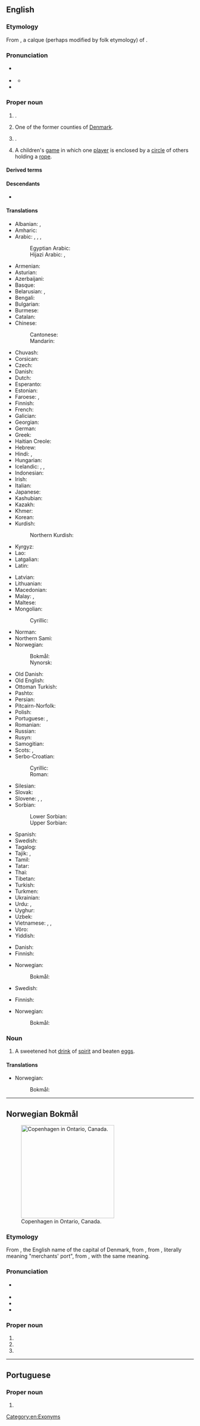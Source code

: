 ==English==
{{wikipedia}}
{{wikipedia|Copenhagen County}}
{{wikipedia|Copenhagen, Louisiana}}

===Etymology===
{{root|en|ine-pro|*keh₂p-}}
From {{bor|en|nds|Kopenhagen}}, a calque (perhaps modified by folk etymology) of {{der|en|da|København}}.

===Pronunciation===
* {{a|US}} {{IPA|en|/ˈkoʊpənˌheɪɡən/|/ˈkoʊpənˌhɑɡən/}}
* {{a|RP}} {{IPA|en|/ˌkəʊpənˈheɪɡən/|/ˌkəʊpənˈhɑːɡən/}}
** {{audio|en|LL-Q1860 (eng)-Vealhurl-Copenhagen.wav|Audio (UK)}}
* {{rhymes|en|eɪɡən|s=4}}

===Proper noun===
{{en-proper noun}}

# {{place|en|capital city|c/Denmark}}.
# One of the former counties of [[Denmark]].
# {{place|en|community|s/Louisiana}}.
# A children's [[game]] in which one [[player]] is enclosed by a [[circle]] of others holding a [[rope]]. <!--W1913-->

====Derived terms====
{{der2|en
|Copenhagen blue
|Copenhagen interpretation
|Copenhagenism
|Copenhagenist
|Copenhagener
|Copenhagenization}}

====Descendants====
* {{desc|nb|Copenhagen}}

====Translations====
{{trans-top|capital of Denmark}}
* Albanian: {{t+|sq|Kopenhaga|f}}, {{t|sq|Kopenhagë|f}} {{qualifier|indefinite}}
* Amharic: {{t|am|ኮፐንሀገን}}
* Arabic: {{t|ar|كُوبِنْهَاجِن|f|tr=kōbinhāgin}}, {{t|ar|كُوبِنْهَاج|f|tr=kōbinhāg}}, {{t|ar|كُوبِنْهَاغِن|f|tr=kōbinhāḡin}}, {{t|ar|كُوبِنْهَاغ|f|tr=kōbinhāg}}
*: Egyptian Arabic: {{t|arz|كوبينهاجين|f|tr=kōbinhāgin}}
*: Hijazi Arabic: {{t|acw|كوبِنْهاقِن|f|tr=kōbinhāgin}}, {{t|acw|كوپنهاقن|f|tr=kōpinhāgin}}
* Armenian: {{t+|hy|Կոպենհագեն}}
* Asturian: {{t|ast|Copenḥague|f}}
* Azerbaijani: {{t+|az|Kopenhagen}}
* Basque: {{t+|eu|Kopenhage}}
* Belarusian: {{t|be|Капенга́ген|m}}, {{t|be|Капэнга́ген|m}}
* Bengali: {{t|bn|কোপেনহেগেন}}
* Bulgarian: {{t|bg|Ко́пенхаген|m}}
* Burmese: {{t|my|[[ကိုပင်ဟေဂင်]][[မြို့]]}}
* Catalan: {{t|ca|Copenhaguen}}
* Chinese:
*: Cantonese: {{t|yue|哥本哈根|tr=go1 bun2 haa1 gan1}}
*: Mandarin: {{t+|cmn|哥本哈根|tr=Gēběnhāgēn}}
* Chuvash: {{t|cv|Копенгаген}}
* Corsican: {{t|co|Copenaghen|f}}
* Czech: {{t+|cs|Kodaň|f}}
* Danish: {{t+|da|København}}
* Dutch: {{t+|nl|Kopenhagen|n}}
* Esperanto: {{t+|eo|Kopenhago}}
* Estonian: {{t+|et|Kopenhaagen}}
* Faroese: {{t|fo|Keypmannahavn|f}}, {{t|fo|Kjøpinhavn|f}}
* Finnish: {{t+|fi|Kööpenhamina}}
* French: {{t+|fr|Copenhague|f}}
* Galician: {{t+|gl|Copenhague}}
* Georgian: {{t|ka|კოპენჰაგენი}}
* German: {{t+|de|Kopenhagen|n}}
* Greek: {{t+|el|Κοπεγχάγη|f}}
* Haitian Creole: {{t|ht|Kopènag}}
* Hebrew: {{t|he|קופנהאגן|f|tr=kopenhagen|alt=קוֹפֶּנְהָגֶן / קופנהאגן}}
* Hindi: {{t|hi|कोपेनहेगन|m}}, {{t|hi|कोपनहेगन|m}}
* Hungarian: {{t+|hu|Koppenhága}}
* Icelandic: {{t|is|Kaupmannahöfn|f}}, {{t|is|Kaupinhafn}}, {{t|is|Köben|f}}
* Indonesian: {{t|id|Kopenhagen}}
* Irish: {{t|ga|Cóbanhávan|m}}
* Italian: {{t+|it|Copenaghen|f}}
* Japanese: {{t+|ja|コペンハーゲン|tr=Kopenhāgen}}
* Kashubian: {{t|csb|Kòpenhaga|f}}
* Kazakh: {{t|kk|Копенгаген}}
* Khmer: {{t+|km|កូប៉ិនហាក}}
* Korean: {{t+|ko|^코펜하겐}}
* Kurdish:
*: Northern Kurdish: {{t+|kmr|Kopenhag}}
* Kyrgyz: {{t|ky|Копенгаген}}
* Lao: {{t|lo|ໂຄເປນເຮເກນ}}
* Latgalian: {{t|ltg|Kopenhaga|f}}
* Latin: {{t|la|Hafnia}}
{{trans-mid}}
* Latvian: {{t|lv|Kopenhāgena|f}}
* Lithuanian: {{t|lt|Kopenhaga|f}}
* Macedonian: {{t|mk|Копенха́ген|m}}
* Malay: {{t|ms|Kopenhagen}}, {{t|ms|Copenhagen}}
* Maltese: {{t|mt|Kopenħagen}}
* Mongolian:
*: Cyrillic: {{t|mn|Копенхаген}}
* Norman: {{t|nrf|Copèneĥague}}
* Northern Sami: {{t|se|Københápman}}
* Norwegian:
*: Bokmål: {{t+|nb|København}}
*: Nynorsk: {{t|nn|København}}
* Old Danish: {{t|gmq-oda|Køpmannæhafn}}
* Old English: {{t|ang|Ċēapmanna hæfen|f}}
* Ottoman Turkish: {{t|ota|قوپنهاغ|tr=Kopenhag}}
* Pashto: {{t|ps|کوپن هاګن|m}}
* Persian: {{t|fa|کپنهاگ|tr=kopenhâg}}
* Pitcairn-Norfolk: {{t|pih|Copenhagen}}
* Polish: {{t+|pl|Kopenhaga|f}}
* Portuguese: {{t+|pt|Copenhague}}, {{t+|pt|Copenhaga}}
* Romanian: {{t+|ro|Copenhaga}}
* Russian: {{t+|ru|Копенга́ген|m}}
* Rusyn: {{t|rue|Ко́дань|f}}
* Samogitian: {{t|sgs|Kuopenhaga|f}}
* Scots: {{t|sco|Colpenhaven}}, {{t|sco|Copenhagen}}
* Serbo-Croatian:
*: Cyrillic: {{t|sh|Копенха́ген|m}}
*: Roman: {{t+|sh|Kopenhágen|m}}
* Silesian: {{t|szl|Kopynhaga|f}}
* Slovak: {{t|sk|Kodaň|f}}
* Slovene: {{t|sl|København|m}}, {{t|sl|Kobenhaven|m}}, {{t|sl|Kopenhagen|m}}
* Sorbian:
*: Lower Sorbian: {{t|dsb|Kopenhagen|m}}
*: Upper Sorbian: {{t|hsb|Kopenhagen|m}}
* Spanish: {{t+|es|Copenhague}}
* Swedish: {{t+|sv|Köpenhamn|n}}
* Tagalog: {{t|tl|Copenhague}}
* Tajik: {{t|tg|Копенҳаген}}, {{t|tg|Копенгаген}}
* Tamil: {{t|ta|கோபனாவன்}}
* Tatar: {{t|tt|Копенһаген}}
* Thai: {{t|th|โคเปนเฮเกน}}
* Tibetan: {{t|bo|ཁོ་ཕེན་ཧ་ཀེན}}
* Turkish: {{t+|tr|Kopenhag}}
* Turkmen: {{t|tk|Kopengagen}}
* Ukrainian: {{t|uk|Копенга́ген|m}}
* Urdu: {{t|ur|کوپنہیگن|m|tr=kopehegan}}, {{t|ur|کوپنہیگن|m|tr=kopanhegan}}
* Uyghur: {{t|ug|كوپېنھاگېن}}
* Uzbek: {{t|uz|Kopengagen}}
* Vietnamese: {{t|vi|Cô-pen-ha-ghen}}, {{t|vi|Cô-pen-ha-gen}}, {{t|vi|Cơ-bần-hăng}}
* Võro: {{t|vro|Kopõnhaagõn}}
* Yiddish: {{t|yi|קאָפּענהאַגען|n}}
{{trans-bottom}}

{{trans-top|former county in Denmark}}
* Danish: {{t|da|Københavns Amt}}
* Finnish: {{t|fi|[[Kööpenhaminan]] [[lääni]]}}
{{trans-mid}}
* Norwegian:
*: Bokmål: {{t+|nb|København}}
* Swedish: {{t|sv|Köpenhamns amt}}
{{trans-bottom}}

{{trans-top|community in Louisiana, USA}}
* Finnish: {{t+|fi|Copenhagen}}
{{trans-mid}}
* Norwegian:
*: Bokmål: {{t+|nb|Copenhagen}}
{{trans-bottom}}

===Noun===
{{en-noun}}

# A sweetened hot [[drink]] of [[spirit]] and beaten [[egg]]s.

====Translations====
{{trans-top}}
* Norwegian:
*: Bokmål: {{t-needed|nb}}
{{trans-mid}}
{{trans-bottom}}

[[Category:en:Exonyms]]

----

==Norwegian Bokmål==
[[Image:Copenhagen Ontario.jpg|250px|thumb|Copenhagen in Ontario, Canada.]]

===Etymology===
From {{der|nb|en|Copenhagen}}, the English name of the capital of Denmark, from {{der|nb|da|København||Copenhagen}}, from {{der|nb|gmq-oda|Køpmannæhafn||Copenhagen}}, literally meaning "merchants' port", from {{inh|nb|non|Kaupmannahǫfn||Copenhagen}}, with the same meaning.

===Pronunciation===
* {{a|English}} {{IPA|nb|/ˈkoʊpənˌheɪɡən/}}
* {{audio|nb|nb-copenhagen.ogg|Audio}}
* {{rhymes|nb|ən}}
* {{hyphenation|nb|Cop|en|hag|en}}

===Proper noun===
{{head|nb|proper noun}}

# {{place|nb|unincorporated community|par/Caldwell Parish|s/Louisiana|c/USA|t1=Copenhagen}}
# {{place|nb|village|town/Denmark|co/Lewis County|s/New York|c/USA|t1=Copenhagen}}
# {{place|nb|community|twpmun/Malahide|co/Elgin County|p/Ontario|c/Canada|t1=Copenhagen}}

----

==Portuguese==

===Proper noun===
{{pt-proper noun|f}}

# {{alternative form of|pt|Copenhaga}}